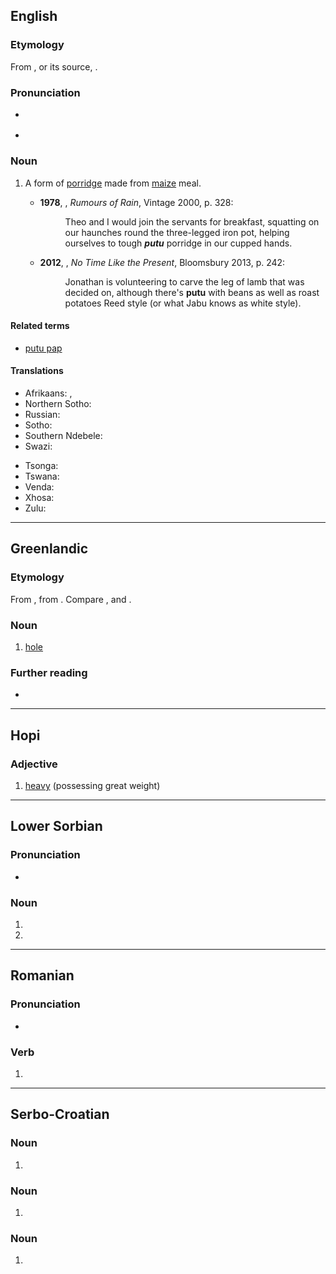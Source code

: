 {{also|puṯu}}
==English==

===Etymology===
From {{etyl|af|en}} {{m|af|putu}}, or its source, {{etyl|zu|en}} {{m|zu|uphuthu}}.

===Pronunciation===
* {{a|South Africa}} {{IPA|en|/ˈpʊtʊ/|/ˈpuːtʊ/}}
* {{a|UK}} {{IPA|en|/ˈpuːtuː/}}

===Noun===
{{en-noun|-}}

# {{lb|en|South Africa}} A form of [[porridge]] made from [[maize]] meal. {{defdate|from 20th c.}}
#* '''1978''', {{w|André Brink}}, ''Rumours of Rain'', Vintage 2000, p. 328:
#*: Theo and I would join the servants for breakfast, squatting on our haunches round the three-legged iron pot, helping ourselves to tough '''''putu''''' porridge in our cupped hands.
#*'''2012''', {{w|Nadine Gordimer}}, ''No Time Like the Present'', Bloomsbury 2013, p. 242:
#*:Jonathan is volunteering to carve the leg of lamb that was decided on, although there's '''putu''' with beans as well as roast potatoes Reed style (or what Jabu knows as white style).

====Related terms====
* [[putu pap]]

====Translations====
{{trans-top|maize porridge}}
* Afrikaans: {{t|af|poetoe}}, {{t|af|putu}}
* Northern Sotho: {{t-needed|nso}}
* Russian: {{t+|ru|мамалыга|f}}
* Sotho: {{t-needed|st}}
* Southern Ndebele: {{t-needed|nr}}
* Swazi: {{t-needed|ss}}
{{trans-mid}}
* Tsonga: {{t-needed|ts}}
* Tswana: {{t-needed|tn}}
* Venda: {{t-needed|ve}}
* Xhosa: {{t-needed|xh}}
* Zulu: {{t-needed|zu}}
{{trans-bottom}}

----

==Greenlandic==

===Etymology===
From {{inh|kl|esx-inu-pro| *putu(-)|t=hole through something, to pierce, has a hole}}, from {{der|kl|esx-esk-pro|*putru(-)|t=hole, to pierce}}. Compare {{m|kl|putuvoq|t=is perforated}}, and {{m|kl|pussorpoq|t=has a hole worn in it}}.

===Noun===
{{kl-noun|putut}}

# [[hole]]

===Further reading===
* {{R:DAKA}}

----

==Hopi==

===Adjective===
{{head|hop|adjective}}

# [[heavy]] (possessing great weight)

----

==Lower Sorbian==

===Pronunciation===
* {{IPA|dsb|/ˈputu/}}

===Noun===
{{head|dsb|noun form}}

# {{inflection of|dsb|puta||acc|s}}
# {{inflection of|dsb|puta||ins|s}}

----

==Romanian==

===Pronunciation===
* {{IPA|ro|[puˈtu]}}

===Verb===
{{head|ro|verb form}}

# {{verb form of|ro|putea||3s|sim|perf|ind}}

----

==Serbo-Croatian==

===Noun===
{{head|sh|noun form|g=m}}

# {{inflection of|sh|put||dat//loc|s}}

===Noun===
{{sh-noun-form}}

# {{inflection of|sh|puto||dat//loc|s}}

===Noun===
{{sh-noun-form}}

# {{inflection of|sh|puta||acc|s}}